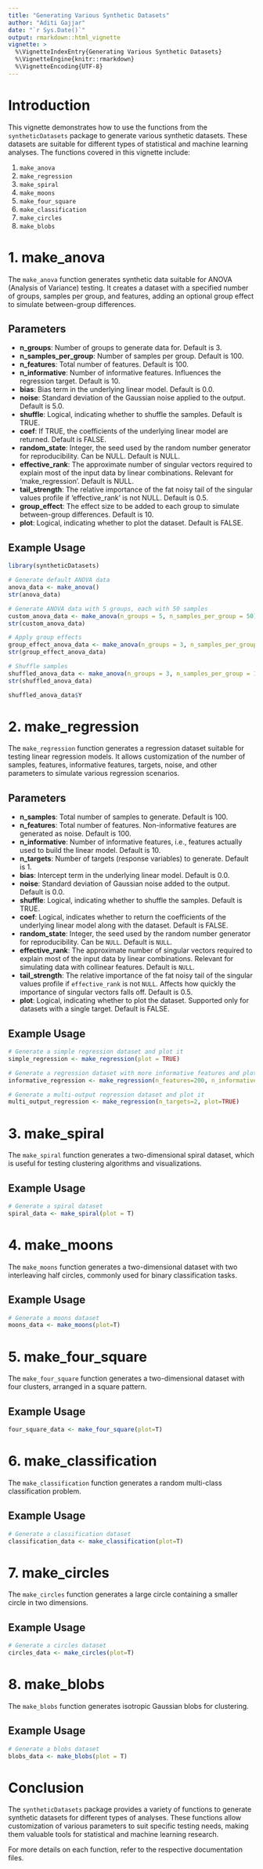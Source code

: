 ```yaml
---
title: "Generating Various Synthetic Datasets"
author: "Aditi Gajjar"
date: "`r Sys.Date()`"
output: rmarkdown::html_vignette
vignette: >
  %\VignetteIndexEntry{Generating Various Synthetic Datasets}
  %\VignetteEngine{knitr::rmarkdown}
  %\VignetteEncoding{UTF-8}
---
```


# Introduction

This vignette demonstrates how to use the functions from the `syntheticDatasets` package to generate various synthetic datasets. These datasets are suitable for different types of statistical and machine learning analyses. The functions covered in this vignette include:

1.  `make_anova`
2.  `make_regression`
3.  `make_spiral`
4.  `make_moons`
5.  `make_four_square`
6.  `make_classification`
7.  `make_circles`
8.  `make_blobs`

# 1. make_anova

The `make_anova` function generates synthetic data suitable for ANOVA (Analysis of Variance) testing. It creates a dataset with a specified number of groups, samples per group, and features, adding an optional group effect to simulate between-group differences.

## Parameters

-   **n_groups**: Number of groups to generate data for. Default is 3.
-   **n_samples_per_group**: Number of samples per group. Default is 100.
-   **n_features**: Total number of features. Default is 100.
-   **n_informative**: Number of informative features. Influences the regression target. Default is 10.
-   **bias**: Bias term in the underlying linear model. Default is 0.0.
-   **noise**: Standard deviation of the Gaussian noise applied to the output. Default is 5.0.
-   **shuffle**: Logical, indicating whether to shuffle the samples. Default is TRUE.
-   **coef**: If TRUE, the coefficients of the underlying linear model are returned. Default is FALSE.
-   **random_state**: Integer, the seed used by the random number generator for reproducibility. Can be NULL. Default is NULL.
-   **effective_rank**: The approximate number of singular vectors required to explain most of the input data by linear combinations. Relevant for 'make_regression'. Default is NULL.
-   **tail_strength**: The relative importance of the fat noisy tail of the singular values profile if 'effective_rank' is not NULL. Default is 0.5.
-   **group_effect**: The effect size to be added to each group to simulate between-group differences. Default is 10.
-   **plot**: Logical, indicating whether to plot the dataset. Default is FALSE.

## Example Usage

```r
library(syntheticDatasets)

# Generate default ANOVA data
anova_data <- make_anova()
str(anova_data)

# Generate ANOVA data with 5 groups, each with 50 samples
custom_anova_data <- make_anova(n_groups = 5, n_samples_per_group = 50)
str(custom_anova_data)

# Apply group effects
group_effect_anova_data <- make_anova(n_groups = 3, n_samples_per_group = 100, group_effect = 20)
str(group_effect_anova_data)

# Shuffle samples
shuffled_anova_data <- make_anova(n_groups = 3, n_samples_per_group = 100, shuffle = TRUE)
str(shuffled_anova_data)

shuffled_anova_data$Y
```

# 2. make_regression

The `make_regression` function generates a regression dataset suitable for testing linear regression models. It allows customization of the number of samples, features, informative features, targets, noise, and other parameters to simulate various regression scenarios.

## Parameters

-   **n_samples**: Total number of samples to generate. Default is 100.
-   **n_features**: Total number of features. Non-informative features are generated as noise. Default is 100.
-   **n_informative**: Number of informative features, i.e., features actually used to build the linear model. Default is 10.
-   **n_targets**: Number of targets (response variables) to generate. Default is 1.
-   **bias**: Intercept term in the underlying linear model. Default is 0.0.
-   **noise**: Standard deviation of Gaussian noise added to the output. Default is 0.0.
-   **shuffle**: Logical, indicating whether to shuffle the samples. Default is TRUE.
-   **coef**: Logical, indicates whether to return the coefficients of the underlying linear model along with the dataset. Default is FALSE.
-   **random_state**: Integer, the seed used by the random number generator for reproducibility. Can be `NULL`. Default is `NULL`.
-   **effective_rank**: The approximate number of singular vectors required to explain most of the input data by linear combinations. Relevant for simulating data with collinear features. Default is `NULL`.
-   **tail_strength**: The relative importance of the fat noisy tail of the singular values profile if `effective_rank` is not `NULL`. Affects how quickly the importance of singular vectors falls off. Default is 0.5.
-   **plot**: Logical, indicating whether to plot the dataset. Supported only for datasets with a single target. Default is FALSE.

## Example Usage

```r
# Generate a simple regression dataset and plot it
simple_regression <- make_regression(plot = TRUE)

# Generate a regression dataset with more informative features and plot it
informative_regression <- make_regression(n_features=200, n_informative=50, plot=TRUE)

# Generate a multi-output regression dataset and plot it
multi_output_regression <- make_regression(n_targets=2, plot=TRUE)
```

# 3. make_spiral

The `make_spiral` function generates a two-dimensional spiral dataset, which is useful for testing clustering algorithms and visualizations.

## Example Usage

```r
# Generate a spiral dataset
spiral_data <- make_spiral(plot = T)
```

# 4. make_moons

The `make_moons` function generates a two-dimensional dataset with two interleaving half circles, commonly used for binary classification tasks.

## Example Usage

```r
# Generate a moons dataset
moons_data <- make_moons(plot=T)
```

# 5. make_four_square

The `make_four_square` function generates a two-dimensional dataset with four clusters, arranged in a square pattern.

## Example Usage

```r
four_square_data <- make_four_square(plot=T)
```

# 6. make_classification

The `make_classification` function generates a random multi-class classification problem.

## Example Usage

```r
# Generate a classification dataset
classification_data <- make_classification(plot=T)
```

# 7. make_circles

The `make_circles` function generates a large circle containing a smaller circle in two dimensions.

## Example Usage

```r
# Generate a circles dataset
circles_data <- make_circles(plot=T)
```

# 8. make_blobs

The `make_blobs` function generates isotropic Gaussian blobs for clustering.

## Example Usage

```r
# Generate a blobs dataset
blobs_data <- make_blobs(plot = T)
```

# Conclusion

The `syntheticDatasets` package provides a variety of functions to generate synthetic datasets for different types of analyses. These functions allow customization of various parameters to suit specific testing needs, making them valuable tools for statistical and machine learning research.

For more details on each function, refer to the respective documentation files.
